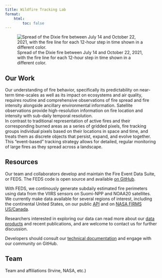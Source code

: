 ```yaml
---
title: Wildfire Tracking Lab
format:
    html:
        toc: false
---
```


![Spread of the Dixie fire between July 14 and October 22, 2021, with the fire line for each 12-hour step in time shown in a different color.](images/dixie_feds.jpg)

## Our Work 

Our understanding of fire behavior, specifically its predictability on near-term time-scales as well as its impact on ecosystems and air quality, requires routine and comprehensive observations of fire spread and fire intensity alongside ancillary environmental information. Satellite observations provide high-resolution information on fire location and intensity with sub-daily temporal resolution.   
In contrast to traditional representation of active fires and their corresponding burned areas as a series of gridded pixels, fire tracking groups individual pixels based on their locations in space and time, and treats them as discrete objects that persist, expand, and evolve together. This “event-based” tracking strategy allows for detailed, regular monitoring of large fires as they spread across a landscape. 

## Resources
Our team and collaborators develop and maintain the Fire Event Data Suite, or FEDS. The FEDS code is open source and available [on GitHub](https://github.com/Earth-Information-System/fireatlas). 

With FEDS, we continously generate subdaily estimated fire perimeters using data from the VIIRS sensors on Suomi-NPP and NOAA20 satellites. We currently make data available for several regions of interest, including the continental United States, on our public [API](nrt.qmd) and on [NASA FIRMS US/Canada](nrt.qmd).

Researchers interested in exploring our data can read more about our [data products](data_overview.qmd) and recent publications, and are welcome to contact us for further discussion. 

Developers should consult our [technical documentation](system_architecture.qmd) and engage with our community on GitHub.  



## Team
Team and affiliations (Irvine, NASA, etc.)


